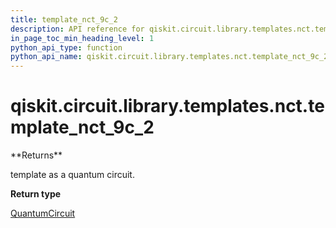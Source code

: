 ```yaml
---
title: template_nct_9c_2
description: API reference for qiskit.circuit.library.templates.nct.template_nct_9c_2
in_page_toc_min_heading_level: 1
python_api_type: function
python_api_name: qiskit.circuit.library.templates.nct.template_nct_9c_2
---
```


# qiskit.circuit.library.templates.nct.template\_nct\_9c\_2

<Function id="qiskit.circuit.library.templates.nct.template_nct_9c_2" github="https://github.com/qiskit/qiskit/tree/stable/0.19/qiskit/circuit/library/templates/nct/template_nct_9c_2.py" signature="template_nct_9c_2()">
  **Returns**

  template as a quantum circuit.

  **Return type**

  [QuantumCircuit](qiskit.circuit.QuantumCircuit "qiskit.circuit.QuantumCircuit")
</Function>

